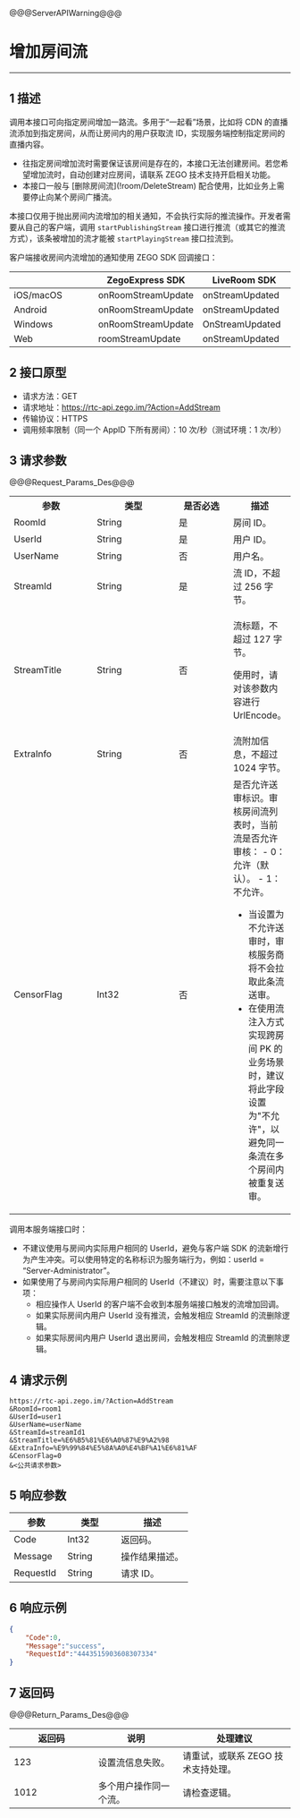 <style>
table th:nth-of-type(1) {width: 30%;}
table th:nth-of-type(2) {width: 30%;}
table {width: 100%;}
</style>

@@@ServerAPIWarning@@@

# 增加房间流

---


## 1 描述

调用本接口可向指定房间增加一路流。多用于“一起看”场景，比如将 CDN 的直播流添加到指定房间，从而让房间内的用户获取流 ID，实现服务端控制指定房间的直播内容。

<div class = 'mk-warning'>

- 往指定房间增加流时需要保证该房间是存在的，本接口无法创建房间。若您希望增加流时，自动创建对应房间，请联系 ZEGO 技术支持开启相关功能。
- 本接口一般与 [删除房间流\](!room/DeleteStream) 配合使用，比如业务上需要停止向某个房间广播流。
</div>

本接口仅用于抛出房间内流增加的相关通知，不会执行实际的推流操作。开发者需要从自己的客户端，调用 `startPublishingStream` 接口进行推流（或其它的推流方式），该条被增加的流才能被 `startPlayingStream` 接口拉流到。



客户端接收房间内流增加的通知使用 ZEGO SDK 回调接口：

| |ZegoExpress SDK|LiveRoom SDK|
|-|-|-|
|iOS/macOS| onRoomStreamUpdate | onStreamUpdated | 
|Android| onRoomStreamUpdate | onStreamUpdated | 
|Windows| onRoomStreamUpdate |  OnStreamUpdated | 
|Web| roomStreamUpdate | onStreamUpdated | 


## 2 接口原型

- 请求方法：GET
- 请求地址：https://rtc-api.zego.im/?Action=AddStream
- 传输协议：HTTPS
- 调用频率限制（同一个 AppID 下所有房间）：10 次/秒（测试环境：1 次/秒）



## 3 请求参数

@@@Request_Params_Des@@@

<table>
  <colgroup>
    <col width="15%">
    <col width="15%">
    <col width="20%">
    <col width="50%">
  </colgroup>
<tbody><tr>
<th>参数</th>
<th>类型</th>
<th>是否必选</th>
<th>描述</th>
</tr>
<tr>
<td>RoomId</td>
<td>String</td>
<td>是</td>
<td>房间 ID。</td>
</tr>
<tr>
<td>UserId</td>
<td>String</td>
<td>是</td>
<td>用户 ID。</td>
</tr>
<tr>
<td>UserName</td>
<td>String</td>
<td>否</td>
<td>用户名。</td>
</tr>
<tr>
<td>StreamId</td>
<td>String</td>
<td>是</td>
<td>流 ID，不超过 256 字节。</td>
</tr>
<tr>
<td>StreamTitle</td>
<td>String</td>
<td>否</td>
<td><p>流标题，不超过 127 字节。</p><p>使用时，请对该参数内容进行 UrlEncode。</p></td>
</tr>
<tr>
<td>ExtraInfo</td>
<td>String</td>
<td>否</td>
<td>流附加信息，不超过 1024 字节。</td>
</tr>
<tr>
<td>CensorFlag</td>
<td>Int32</td>
<td>否</td>
<td>是否允许送审标识。审核房间流列表时，当前流是否允许审核：
- 0：允许（默认）。
- 1：不允许。

<div class="mk-warning">

- 当设置为不允许送审时，审核服务商将不会拉取此条流送审。
- 在使用流注入方式实现跨房间 PK 的业务场景时，建议将此字段设置为"不允许"，以避免同一条流在多个房间内被重复送审。 
</div>
</td>
</tr>
</tbody></table>

<div class="mk-warning">


调用本服务端接口时：    
- 不建议使用与房间内实际用户相同的 UserId，避免与客户端 SDK 的流新增行为产生冲突。可以使用特定的名称标识为服务端行为，例如：userId = “Server-Administrator”。
- 如果使用了与房间内实际用户相同的 UserId（不建议）时，需要注意以下事项：
  - 相应操作人 UserId 的客户端不会收到本服务端接口触发的流增加回调。
  - 如果实际房间内用户 UserId 没有推流，会触发相应 StreamId 的流删除逻辑。
  - 如果实际房间内用户 UserId 退出房间，会触发相应 StreamId 的流删除逻辑。
</div>


## 4 请求示例

```
https://rtc-api.zego.im/?Action=AddStream
&RoomId=room1
&UserId=user1
&UserName=userName
&StreamId=streamId1
&StreamTitle=%E6%B5%81%E6%A0%87%E9%A2%98
&ExtraInfo=%E9%99%84%E5%8A%A0%E4%BF%A1%E6%81%AF
&CensorFlag=0
&<公共请求参数>
```

## 5 响应参数


<table>
<colgroup>
<col style="width: 20%">
<col style="width: 20%">
<col style="width: 60%">
</colgroup>
<thead>
  <tr>
    <th>参数</th>
    <th>类型</th>
    <th>描述</th>
  </tr>
</thead>
<tbody>
  <tr>
    <td>Code</td>
    <td>Int32</td>
    <td>返回码。</td>
  </tr>
  <tr>
    <td>Message</td>
    <td>String</td>
    <td>操作结果描述。</td>
  </tr>
  <tr>
    <td>RequestId</td>
    <td>String</td>
    <td>请求 ID。</td>
  </tr>
</tbody>
</table>


## 6 响应示例

```json
{
    "Code":0,
    "Message":"success",
    "RequestId":"4443515903608307334"
}
```

## 7 返回码

@@@Return_Params_Des@@@

|返回码|说明| 处理建议 |
|-----|----|----|
| 123 | 设置流信息失败。 | 请重试，或联系 ZEGO 技术支持处理。 |
| 1012  | 多个用户操作同一个流。 | 请检查逻辑。 |
